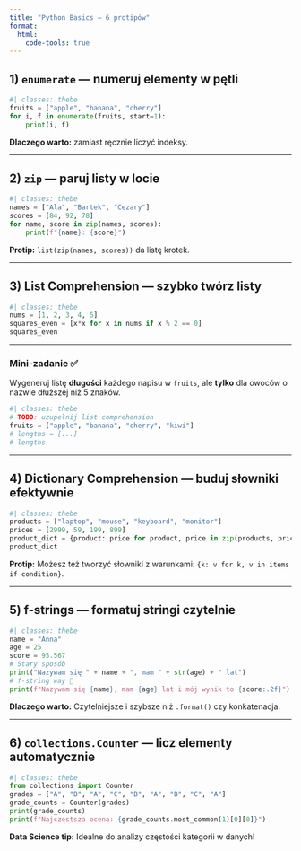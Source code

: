 ```yaml
---
title: "Python Basics — 6 protipów"
format:
  html:
    code-tools: true
---
```


## 1) `enumerate` — numeruj elementy w pętli
```python
#| classes: thebe
fruits = ["apple", "banana", "cherry"]
for i, f in enumerate(fruits, start=1):
    print(i, f)
```

**Dlaczego warto:** zamiast ręcznie liczyć indeksy.

---

## 2) `zip` — paruj listy w locie
```python
#| classes: thebe
names = ["Ala", "Bartek", "Cezary"]
scores = [84, 92, 78]
for name, score in zip(names, scores):
    print(f"{name}: {score}")
```

**Protip:** `list(zip(names, scores))` da listę krotek.

---

## 3) List Comprehension — szybko twórz listy
```python
#| classes: thebe
nums = [1, 2, 3, 4, 5]
squares_even = [x*x for x in nums if x % 2 == 0]
squares_even
```

---

### Mini-zadanie ✅
Wygeneruj listę **długości** każdego napisu w `fruits`, ale **tylko** dla owoców o nazwie dłuższej niż 5 znaków.

```python
#| classes: thebe
# TODO: uzupełnij list comprehension
fruits = ["apple", "banana", "cherry", "kiwi"]
# lengths = [...]
# lengths
```

---

## 4) Dictionary Comprehension — buduj słowniki efektywnie
```python
#| classes: thebe
products = ["laptop", "mouse", "keyboard", "monitor"]
prices = [2999, 59, 199, 899]
product_dict = {product: price for product, price in zip(products, prices) if price < 1000}
product_dict
```

**Protip:** Możesz też tworzyć słowniki z warunkami: `{k: v for k, v in items if condition}`.

---

## 5) f-strings — formatuj stringi czytelnie
```python
#| classes: thebe
name = "Anna"
age = 25
score = 95.567
# Stary sposób
print("Nazywam się " + name + ", mam " + str(age) + " lat")
# f-string way 🚀
print(f"Nazywam się {name}, mam {age} lat i mój wynik to {score:.2f}")
```

**Dlaczego warto:** Czytelniejsze i szybsze niż `.format()` czy konkatenacja.

---

## 6) `collections.Counter` — licz elementy automatycznie
```python
#| classes: thebe
from collections import Counter
grades = ["A", "B", "A", "C", "B", "A", "B", "C", "A"]
grade_counts = Counter(grades)
print(grade_counts)
print(f"Najczęstsza ocena: {grade_counts.most_common(1)[0][0]}")
```

**Data Science tip:** Idealne do analizy częstości kategorii w danych!